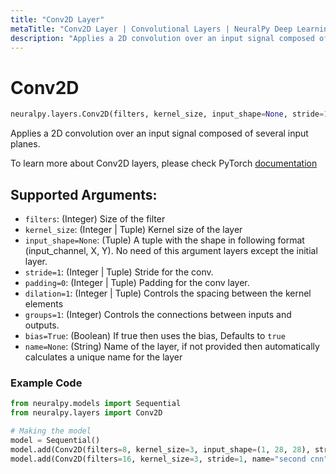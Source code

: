 ```yaml
---
title: "Conv2D Layer"
metaTitle: "Conv2D Layer | Convolutional Layers | NeuralPy Deep Learning Library"
description: "Applies a 2D convolution over an input signal composed of several input planes."
---
```

# Conv2D

```python
neuralpy.layers.Conv2D(filters, kernel_size, input_shape=None, stride=1, padding=0, dilation=1, groups=1, bias=True, name=None)
```

Applies a 2D convolution over an input signal composed of several input planes.

To learn more about Conv2D layers, please check PyTorch [documentation](https://pytorch.org/docs/stable/nn.html#conv2d)

## Supported Arguments:

  - `filters`: (Integer) Size of the filter
  - `kernel_size`: (Integer | Tuple) Kernel size of the layer
  - `input_shape=None`: (Tuple) A tuple with the shape in following format (input_channel, X, Y). No need of this argument layers except the initial layer.
  - `stride=1`: (Integer | Tuple) Stride for the conv.
  - `padding=0`: (Integer | Tuple) Padding for the conv layer.
  - `dilation=1`: (Integer | Tuple) Controls the spacing between the kernel elements
  - `groups=1`: (Integer) Controls the connections between inputs and outputs.
  - `bias=True`: (Boolean) If true then uses the bias, Defaults to `true`
  - `name=None`: (String) Name of the layer, if not provided then automatically calculates a unique name for the layer

### Example Code

```python
from neuralpy.models import Sequential
from neuralpy.layers import Conv2D

# Making the model
model = Sequential()
model.add(Conv2D(filters=8, kernel_size=3, input_shape=(1, 28, 28), stride=1, name="first cnn"))
model.add(Conv2D(filters=16, kernel_size=3, stride=1, name="second cnn"))
```